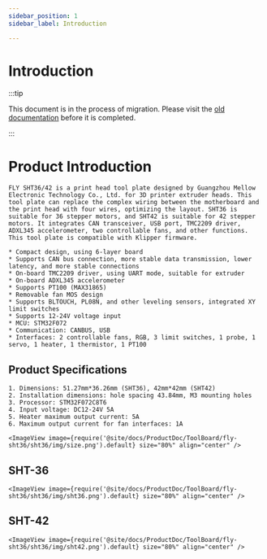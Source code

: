 ```yaml
---
sidebar_position: 1
sidebar_label: Introduction

---
```



# Introduction

:::tip

This document is in the process of migration. Please visit the [old documentation](https://mellow.klipper.cn/#/) before it is completed.

:::

# Product Introduction

    FLY SHT36/42 is a print head tool plate designed by Guangzhou Mellow Electronic Technology Co., Ltd. for 3D printer extruder heads. This tool plate can replace the complex wiring between the motherboard and the print head with four wires, optimizing the layout. SHT36 is suitable for 36 stepper motors, and SHT42 is suitable for 42 stepper motors. It integrates CAN transceiver, USB port, TMC2209 driver, ADXL345 accelerometer, two controllable fans, and other functions. This tool plate is compatible with Klipper firmware.

    * Compact design, using 6-layer board
    * Supports CAN bus connection, more stable data transmission, lower latency, and more stable connections
    * On-board TMC2209 driver, using UART mode, suitable for extruder
    * On-board ADXL345 accelerometer
    * Supports PT100 (MAX31865)
    * Removable fan MOS design
    * Supports BLTOUCH, PL08N, and other leveling sensors, integrated XY limit switches
    * Supports 12-24V voltage input
    * MCU: STM32F072
    * Communication: CANBUS, USB
    * Interfaces: 2 controllable fans, RGB, 3 limit switches, 1 probe, 1 servo, 1 heater, 1 thermistor, 1 PT100

## Product Specifications

    1. Dimensions: 51.27mm*36.26mm (SHT36), 42mm*42mm (SHT42)
    2. Installation dimensions: hole spacing 43.84mm, M3 mounting holes
    3. Processor: STM32F072C8T6
    4. Input voltage: DC12-24V 5A
    5. Heater maximum output current: 5A
    6. Maximum output current for fan interfaces: 1A

    <ImageView image={require('@site/docs/ProductDoc/ToolBoard/fly-sht36/sht36/img/size.png').default} size="80%" align="center" />

## SHT-36

    <ImageView image={require('@site/docs/ProductDoc/ToolBoard/fly-sht36/sht36/img/sht36.png').default} size="80%" align="center" />

## SHT-42

    <ImageView image={require('@site/docs/ProductDoc/ToolBoard/fly-sht36/sht36/img/sht42.png').default} size="80%" align="center" />
